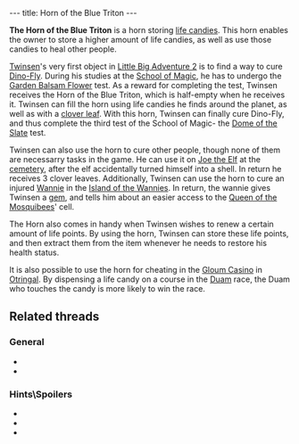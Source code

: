 ---
title: Horn of the Blue Triton
---

{{twinsunica import}}{{Infobox Item
 |image=Triton.gif
 |type=reward
 |critical=yes
 |magical=yes
 |unique=yes
 |lba1=
 |lba2=yes
 |upgrades=no
 |rowposition=1
 |columnposition=4
 |effect=stores life
 |effectamount=all
 |purpose=Healing
 |combattype=none
 |powerlevel=all
 |rate=
 |range=
 |damage=
}}

'''The Horn of the Blue Triton''' is a horn storing [[life candies]]. This horn enables the owner to store a higher amount of life candies, as well as use those candies to heal other people.

[[Twinsen]]'s very first object in [[Little Big Adventure 2]] is to find a way to cure [[Dino-Fly]]. During his studies at the [[School of Magic]], he has to undergo the [[Garden Balsam Flower]] test. As a reward for completing the test, Twinsen receives the Horn of the Blue Triton, which is half-empty when he receives it. Twinsen can fill the horn using life candies he finds around the planet, as well as with a [[clover leaf]]. With this horn, Twinsen can finally cure Dino-Fly, and thus complete the third test of the School of Magic- the [[Dome of the Slate]] test.

Twinsen can also use the horn to cure other people, though none of them are necessarry tasks in the game. He can use it on [[Joe the Elf]] at the [[cemetery]], after the elf accidentally turned himself into a shell. In return he receives 3 clover leaves. Additionally, Twinsen can use the horn to cure an injured [[Wannie]] in the [[Island of the Wannies]]. In return, the wannie gives Twinsen a [[gem]], and tells him about an easier access to the [[Astrid|Queen of the Mosquibees]]' cell.

The Horn also comes in handy when Twinsen wishes to renew a certain amount of life points. By using the horn, Twinsen can store these life points, and then extract them from the item whenever he needs to restore his health status.

It is also possible to use the horn for cheating in the [[Gloum Casino]] in [[Otringal]]. By dispensing a life candy on a course in the [[Duam]] race, the Duam who touches the candy is more likely to win the race.

==Related threads==
===General===
* {{thread|id=6289|title=Favourite Horn}}
* {{thread|id=6092|title=How many people did you heal?}}

===Hints\Spoilers===
* {{thread|id=10385|title=every point of interest i could find (lba2) that isnt on this site, that needs to be!}}
* {{thread|id=2522|title=Otringal Casino}}
* {{thread|id=2534|title=Dog races.}}